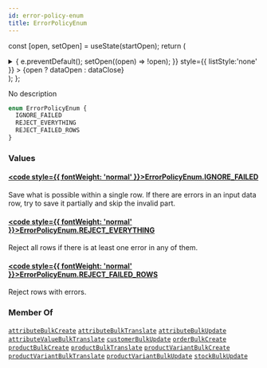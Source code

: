 ```yaml
---
id: error-policy-enum
title: ErrorPolicyEnum
---
```






const [open, setOpen] = useState(startOpen);
return (
<details {...(open ? { open: true } : {})} className="details" style={{ border:'none', boxShadow:'none', background:'var(--ifm-background-color)' }}>
<summary
onClick={(e) => {
e.preventDefault();
setOpen((open) => !open);
}}
style={{ listStyle:'none' }} >
{open ? dataOpen : dataClose}
</summary>
{open && children}
</details>
);
};

No description

```graphql
enum ErrorPolicyEnum {
  IGNORE_FAILED
  REJECT_EVERYTHING
  REJECT_FAILED_ROWS
}
```

### Values

#### [<code style={{ fontWeight: 'normal' }}>ErrorPolicyEnum.<b>IGNORE_FAILED</b></code>](#)

Save what is possible within a single row. If there are errors in an input data row, try to save it partially and skip the invalid part.

#### [<code style={{ fontWeight: 'normal' }}>ErrorPolicyEnum.<b>REJECT_EVERYTHING</b></code>](#)

Reject all rows if there is at least one error in any of them.

#### [<code style={{ fontWeight: 'normal' }}>ErrorPolicyEnum.<b>REJECT_FAILED_ROWS</b></code>](#)

Reject rows with errors.

### Member Of

[`attributeBulkCreate`](../../../api-reference/attributes/mutations/attribute-bulk-create.mdx) <Badge class="badge badge--secondary" text="mutation"/><Bullet />[`attributeBulkTranslate`](../../../api-reference/attributes/mutations/attribute-bulk-translate.mdx) <Badge class="badge badge--secondary" text="mutation"/><Bullet />[`attributeBulkUpdate`](../../../api-reference/attributes/mutations/attribute-bulk-update.mdx) <Badge class="badge badge--secondary" text="mutation"/><Bullet />[`attributeValueBulkTranslate`](../../../api-reference/attributes/mutations/attribute-value-bulk-translate.mdx) <Badge class="badge badge--secondary" text="mutation"/><Bullet />[`customerBulkUpdate`](../../../api-reference/users/mutations/customer-bulk-update.mdx) <Badge class="badge badge--secondary" text="mutation"/><Bullet />[`orderBulkCreate`](../../../api-reference/orders/mutations/order-bulk-create.mdx) <Badge class="badge badge--secondary" text="mutation"/><Bullet />[`productBulkCreate`](../../../api-reference/products/mutations/product-bulk-create.mdx) <Badge class="badge badge--secondary" text="mutation"/><Bullet />[`productBulkTranslate`](../../../api-reference/products/mutations/product-bulk-translate.mdx) <Badge class="badge badge--secondary" text="mutation"/><Bullet />[`productVariantBulkCreate`](../../../api-reference/products/mutations/product-variant-bulk-create.mdx) <Badge class="badge badge--secondary" text="mutation"/><Bullet />[`productVariantBulkTranslate`](../../../api-reference/products/mutations/product-variant-bulk-translate.mdx) <Badge class="badge badge--secondary" text="mutation"/><Bullet />[`productVariantBulkUpdate`](../../../api-reference/products/mutations/product-variant-bulk-update.mdx) <Badge class="badge badge--secondary" text="mutation"/><Bullet />[`stockBulkUpdate`](../../../api-reference/products/mutations/stock-bulk-update.mdx) <Badge class="badge badge--secondary" text="mutation"/>

